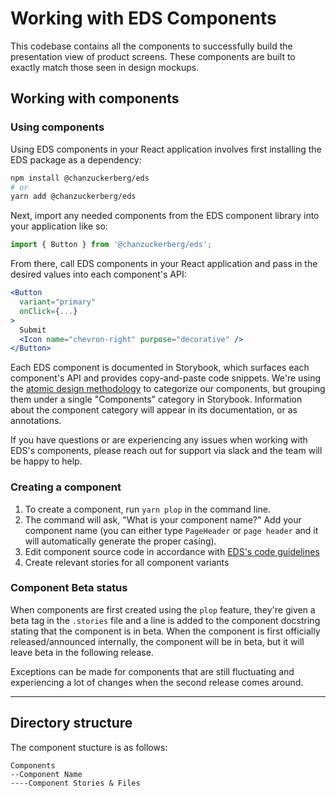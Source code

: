 
<Meta title="Documentation/Contributor Guidelines/Adding Components" />

# Working with EDS Components

This codebase contains all the components to successfully build the presentation view of product screens. These components are built to exactly match those seen in design mockups.

## Working with components

### Using components

Using EDS components in your React application involves first installing the EDS package as a dependency:

```bash
npm install @chanzuckerberg/eds
# or
yarn add @chanzuckerberg/eds
```

Next, import any needed components from the EDS component library into your application like so:

```js
import { Button } from '@chanzuckerberg/eds';
```

From there, call EDS components in your React application and pass in the desired values into each component's API:

```jsx
<Button
  variant="primary"
  onClick={...}
>
  Submit
  <Icon name="chevron-right" purpose="decorative" />
</Button>
```

Each EDS component is documented in Storybook, which surfaces each component's API and provides copy-and-paste code snippets. We're using the [atomic design methodology](https://atomicdesign.bradfrost.com/chapter-2/#the-atomic-design-methodology) to categorize our components, but grouping them under a single "Components" category in Storybook. Information about the component category will appear in its documentation, or as annotations.

If you have questions or are experiencing any issues when working with EDS's components, please reach out for support via slack and the team will be happy to help.

### Creating a component

1. To create a component, run `yarn plop` in the command line.
2. The command will ask, "What is your component name?" Add your component name (you can either type `PageHeader` or `page header` and it will automatically generate the proper casing).
3. Edit component source code in accordance with [EDS's code guidelines][code-guidelines]
4. Create relevant stories for all component variants

### Component Beta status

When components are first created using the `plop` feature, they're given a beta tag in the `.stories` file and a line is added to the component docstring stating that the component is in beta. When the component is first officially released/announced internally, the component will be in beta, but it will leave beta in the following release.

Exceptions can be made for components that are still fluctuating and experiencing a lot of changes when the second release comes around.

---

## Directory structure <a name="directory"></a>

The component stucture is as follows:

```
Components
--Component Name
----Component Stories & Files
```

[code-guidelines]: ./?path=/story/documentation-guidelines-code-guidelines--page
